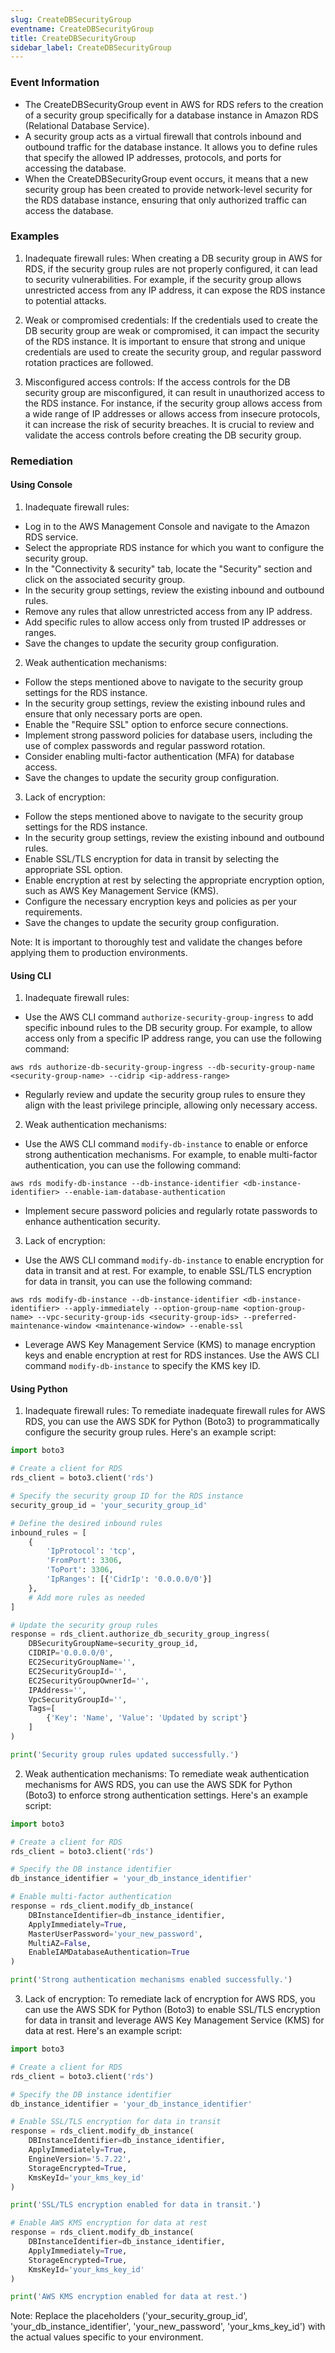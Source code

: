 ```yaml
--- 
slug: CreateDBSecurityGroup
eventname: CreateDBSecurityGroup
title: CreateDBSecurityGroup
sidebar_label: CreateDBSecurityGroup
---
```

                       
### Event Information

- The CreateDBSecurityGroup event in AWS for RDS refers to the creation of a security group specifically for a database instance in Amazon RDS (Relational Database Service).
- A security group acts as a virtual firewall that controls inbound and outbound traffic for the database instance. It allows you to define rules that specify the allowed IP addresses, protocols, and ports for accessing the database.
- When the CreateDBSecurityGroup event occurs, it means that a new security group has been created to provide network-level security for the RDS database instance, ensuring that only authorized traffic can access the database.


### Examples

1. Inadequate firewall rules: When creating a DB security group in AWS for RDS, if the security group rules are not properly configured, it can lead to security vulnerabilities. For example, if the security group allows unrestricted access from any IP address, it can expose the RDS instance to potential attacks.

2. Weak or compromised credentials: If the credentials used to create the DB security group are weak or compromised, it can impact the security of the RDS instance. It is important to ensure that strong and unique credentials are used to create the security group, and regular password rotation practices are followed.

3. Misconfigured access controls: If the access controls for the DB security group are misconfigured, it can result in unauthorized access to the RDS instance. For instance, if the security group allows access from a wide range of IP addresses or allows access from insecure protocols, it can increase the risk of security breaches. It is crucial to review and validate the access controls before creating the DB security group.

### Remediation

#### Using Console

1. Inadequate firewall rules:
- Log in to the AWS Management Console and navigate to the Amazon RDS service.
- Select the appropriate RDS instance for which you want to configure the security group.
- In the "Connectivity & security" tab, locate the "Security" section and click on the associated security group.
- In the security group settings, review the existing inbound and outbound rules.
- Remove any rules that allow unrestricted access from any IP address.
- Add specific rules to allow access only from trusted IP addresses or ranges.
- Save the changes to update the security group configuration.

2. Weak authentication mechanisms:
- Follow the steps mentioned above to navigate to the security group settings for the RDS instance.
- In the security group settings, review the existing inbound rules and ensure that only necessary ports are open.
- Enable the "Require SSL" option to enforce secure connections.
- Implement strong password policies for database users, including the use of complex passwords and regular password rotation.
- Consider enabling multi-factor authentication (MFA) for database access.
- Save the changes to update the security group configuration.

3. Lack of encryption:
- Follow the steps mentioned above to navigate to the security group settings for the RDS instance.
- In the security group settings, review the existing inbound and outbound rules.
- Enable SSL/TLS encryption for data in transit by selecting the appropriate SSL option.
- Enable encryption at rest by selecting the appropriate encryption option, such as AWS Key Management Service (KMS).
- Configure the necessary encryption keys and policies as per your requirements.
- Save the changes to update the security group configuration.

Note: It is important to thoroughly test and validate the changes before applying them to production environments.

#### Using CLI

1. Inadequate firewall rules:
- Use the AWS CLI command `authorize-security-group-ingress` to add specific inbound rules to the DB security group. For example, to allow access only from a specific IP address range, you can use the following command:
```
aws rds authorize-db-security-group-ingress --db-security-group-name <security-group-name> --cidrip <ip-address-range>
```
- Regularly review and update the security group rules to ensure they align with the least privilege principle, allowing only necessary access.

2. Weak authentication mechanisms:
- Use the AWS CLI command `modify-db-instance` to enable or enforce strong authentication mechanisms. For example, to enable multi-factor authentication, you can use the following command:
```
aws rds modify-db-instance --db-instance-identifier <db-instance-identifier> --enable-iam-database-authentication
```
- Implement secure password policies and regularly rotate passwords to enhance authentication security.

3. Lack of encryption:
- Use the AWS CLI command `modify-db-instance` to enable encryption for data in transit and at rest. For example, to enable SSL/TLS encryption for data in transit, you can use the following command:
```
aws rds modify-db-instance --db-instance-identifier <db-instance-identifier> --apply-immediately --option-group-name <option-group-name> --vpc-security-group-ids <security-group-ids> --preferred-maintenance-window <maintenance-window> --enable-ssl
```
- Leverage AWS Key Management Service (KMS) to manage encryption keys and enable encryption at rest for RDS instances. Use the AWS CLI command `modify-db-instance` to specify the KMS key ID.

#### Using Python

1. Inadequate firewall rules: To remediate inadequate firewall rules for AWS RDS, you can use the AWS SDK for Python (Boto3) to programmatically configure the security group rules. Here's an example script:

```python
import boto3

# Create a client for RDS
rds_client = boto3.client('rds')

# Specify the security group ID for the RDS instance
security_group_id = 'your_security_group_id'

# Define the desired inbound rules
inbound_rules = [
    {
        'IpProtocol': 'tcp',
        'FromPort': 3306,
        'ToPort': 3306,
        'IpRanges': [{'CidrIp': '0.0.0.0/0'}]
    },
    # Add more rules as needed
]

# Update the security group rules
response = rds_client.authorize_db_security_group_ingress(
    DBSecurityGroupName=security_group_id,
    CIDRIP='0.0.0.0/0',
    EC2SecurityGroupName='',
    EC2SecurityGroupId='',
    EC2SecurityGroupOwnerId='',
    IPAddress='',
    VpcSecurityGroupId='',
    Tags=[
        {'Key': 'Name', 'Value': 'Updated by script'}
    ]
)

print('Security group rules updated successfully.')
```

2. Weak authentication mechanisms: To remediate weak authentication mechanisms for AWS RDS, you can use the AWS SDK for Python (Boto3) to enforce strong authentication settings. Here's an example script:

```python
import boto3

# Create a client for RDS
rds_client = boto3.client('rds')

# Specify the DB instance identifier
db_instance_identifier = 'your_db_instance_identifier'

# Enable multi-factor authentication
response = rds_client.modify_db_instance(
    DBInstanceIdentifier=db_instance_identifier,
    ApplyImmediately=True,
    MasterUserPassword='your_new_password',
    MultiAZ=False,
    EnableIAMDatabaseAuthentication=True
)

print('Strong authentication mechanisms enabled successfully.')
```

3. Lack of encryption: To remediate lack of encryption for AWS RDS, you can use the AWS SDK for Python (Boto3) to enable SSL/TLS encryption for data in transit and leverage AWS Key Management Service (KMS) for data at rest. Here's an example script:

```python
import boto3

# Create a client for RDS
rds_client = boto3.client('rds')

# Specify the DB instance identifier
db_instance_identifier = 'your_db_instance_identifier'

# Enable SSL/TLS encryption for data in transit
response = rds_client.modify_db_instance(
    DBInstanceIdentifier=db_instance_identifier,
    ApplyImmediately=True,
    EngineVersion='5.7.22',
    StorageEncrypted=True,
    KmsKeyId='your_kms_key_id'
)

print('SSL/TLS encryption enabled for data in transit.')

# Enable AWS KMS encryption for data at rest
response = rds_client.modify_db_instance(
    DBInstanceIdentifier=db_instance_identifier,
    ApplyImmediately=True,
    StorageEncrypted=True,
    KmsKeyId='your_kms_key_id'
)

print('AWS KMS encryption enabled for data at rest.')
```

Note: Replace the placeholders ('your_security_group_id', 'your_db_instance_identifier', 'your_new_password', 'your_kms_key_id') with the actual values specific to your environment.


 